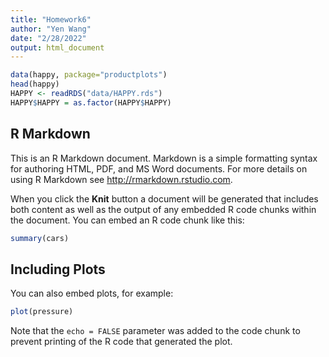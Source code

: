```yaml
---
title: "Homework6"
author: "Yen Wang"
date: "2/28/2022"
output: html_document
---
```


```r
data(happy, package="productplots")
head(happy)
HAPPY <- readRDS("data/HAPPY.rds")
HAPPY$HAPPY = as.factor(HAPPY$HAPPY)
```

## R Markdown

This is an R Markdown document. Markdown is a simple formatting syntax for authoring HTML, PDF, and MS Word documents. For more details on using R Markdown see <http://rmarkdown.rstudio.com>.

When you click the **Knit** button a document will be generated that includes both content as well as the output of any embedded R code chunks within the document. You can embed an R code chunk like this:

```r
summary(cars)
```

## Including Plots

You can also embed plots, for example:

```r
plot(pressure)
```

Note that the `echo = FALSE` parameter was added to the code chunk to prevent printing of the R code that generated the plot.
